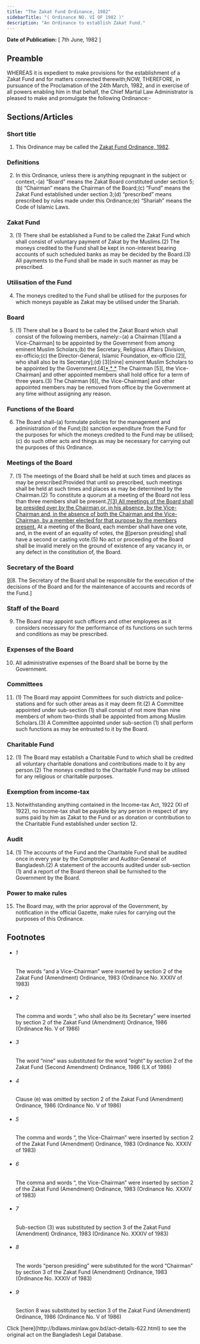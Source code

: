 ```yaml
---
title: "The Zakat Fund Ordinance, 1982"
sidebarTitle: "( Ordinance NO. VI OF 1982 )"
description: "An Ordinance to establish Zakat Fund."
---
```


**Date of Publication:** [ 7th June, 1982 ]

## Preamble

WHEREAS it is expedient to make provisions for the establishment of a Zakat Fund and for matters connected therewith;NOW, THEREFORE, in pursuance of the Proclamation of the 24th March, 1982, and in exercise of all powers enabling him in that behalf, the Chief Martial Law Administrator is pleased to make and promulgate the following Ordinance:-

## Sections/Articles

### Short title

1. This Ordinance may be called the [Zakat Fund Ordinance, 1982](/laws/act-622 "Zakat Fund Ordinance, 1982").

### Definitions

2. In this Ordinance, unless there is anything repugnant in the subject or context,-(a) “Board” means the Zakat Board constituted under section 5;(b) “Chairman” means the Chairman of the Board;(c) “Fund” means the Zakat Fund established under section 3;(d) “prescribed” means prescribed by rules made under this Ordinance;(e) “Shariah” means the Code of Islamic Laws.

### Zakat Fund

3. (1) There shall be established a Fund to be called the Zakat Fund which shall consist of voluntary payment of Zakat by the Muslims.(2) The moneys credited to the Fund shall be kept in non-interest bearing accounts of such scheduled banks as may be decided by the Board.(3) All payments to the Fund shall be made in such manner as may be prescribed.

### Utilisation of the Fund

4. The moneys credited to the Fund shall be utilised for the purposes for which moneys payable as Zakat may be utilised under the Shariah.

### Board

5. (1) There shall be a Board to be called the Zakat Board which shall consist of the following members, namely:-(a) a Chairman [1][and a Vice-Chairman] to be appointed by the Government from among eminent Muslim Scholars;(b) the Secretary, Religious Affairs Division, ex-officio;(c) the Director-General, Islamic Foundation, ex-officio [2][, who shall also be its Secretary];(d) [3][nine] eminent Muslim Scholars to be appointed by the Government.[4][\* \* \*](2) The Chairman [5][, the Vice-Chairman] and other appointed members shall hold office for a term of three years.(3) The Chairman [6][, the Vice-Chairman] and other appointed members may be removed from office by the Government at any time without assigning any reason.

### Functions of the Board

6. The Board shall-(a) formulate policies for the management and administration of the Fund;(b) sanction expenditure from the Fund for the purposes for which the moneys credited to the Fund may be utilised;(c) do such other acts and things as may be necessary for carrying out the purposes of this Ordinance.

### Meetings of the Board

7. (1) The meetings of the Board shall be held at such times and places as may be prescribed:Provided that until so prescribed, such meetings shall be held at such times and places as may be determined by the Chairman.(2) To constitute a quorum at a meeting of the Board not less than three members shall be present.[7](1)[(3) All meetings of the Board shall be presided over by the Chairman or, in his absence, by the Vice-Chairman and, in the absence of both the Chairman and the Vice-Chairman, by a member elected for that purpose by the members present.](4) At a meeting of the Board, each member shall have one vote, and, in the event of an equality of votes, the [8](2)[person presiding] shall have a second or casting vote.(5) No act or proceeding of the Board shall be invalid merely on the ground of existence of any vacancy in, or any defect in the constitution of, the Board.

### Secretary of the Board

[9](1)[8. The Secretary of the Board shall be responsible for the execution of the decisions of the Board and for the maintenance of accounts and records of the Fund.]

### Staff of the Board

9. The Board may appoint such officers and other employees as it considers necessary for the performance of its functions on such terms and conditions as may be prescribed.

### Expenses of the Board

10. All administrative expenses of the Board shall be borne by the Government.

### Committees

11. (1) The Board may appoint Committees for such districts and police-stations and for such other areas as it may deem fit.(2) A Committee appointed under sub-section (1) shall consist of not more than nine members of whom two-thirds shall be appointed from among Muslim Scholars.(3) A Committee appointed under sub-section (1) shall perform such functions as may be entrusted to it by the Board.

### Charitable Fund

12. (1) The Board may establish a Charitable Fund to which shall be credited all voluntary charitable donations and contributions made to it by any person.(2) The moneys credited to the Charitable Fund may be utilised for any religious or charitable purposes.

### Exemption from income-tax

13. Notwithstanding anything contained in the Income-tax Act, 1922 (XI of 1922), no income-tax shall be payable by any person in respect of any sums paid by him as Zakat to the Fund or as donation or contribution to the Charitable Fund established under section 12.

### Audit

14. (1) The accounts of the Fund and the Charitable Fund shall be audited once in every year by the Comptroller and Auditor-General of Bangladesh.(2) A statement of the accounts audited under sub-section (1) and a report of the Board thereon shall be furnished to the Government by the Board.

### Power to make rules

15. The Board may, with the prior approval of the Government, by notification in the official Gazette, make rules for carrying out the purposes of this Ordinance.

## Footnotes

- ###### 1

  The words “and a Vice-Chairman” were inserted by section 2 of the Zakat Fund (Amendment) Ordinance, 1983 (Ordinance No. XXXIV of 1983)

- ###### 2

  The comma and words “, who shall also be its Secretary” were inserted by section 2 of the Zakat Fund (Amendment) Ordinance, 1986 (Ordinance No. V of 1986)

- ###### 3

  The word “nine” was substituted for the word “eight” by section 2 of the Zakat Fund (Second Amendment) Ordinance, 1986 (LX of 1986)

- ###### 4

  Clause (e) was omitted by section 2 of the Zakat Fund (Amendment) Ordinance, 1986 (Ordinance No. V of 1986)

- ###### 5

  The comma and words “, the Vice-Chairman” were inserted by section 2 of the Zakat Fund (Amendment) Ordinance, 1983 (Ordinance No. XXXIV of 1983)

- ###### 6

  The comma and words “, the Vice-Chairman” were inserted by section 2 of the Zakat Fund (Amendment) Ordinance, 1983 (Ordinance No. XXXIV of 1983)

- ###### 7

  Sub-section (3) was substituted by section 3 of the Zakat Fund (Amendment) Ordinance, 1983 (Ordinance No. XXXIV of 1983)

- ###### 8

  The words “person presiding” were substituted for the word “Chairman” by section 3 of the Zakat Fund (Amendment) Ordinance, 1983 (Ordinance No. XXXIV of 1983)

- ###### 9

  Section 8 was substituted by section 3 of the Zakat Fund (Amendment) Ordinance, 1986 (Ordinance No. V of 1986)

<Note>
  Click [here](http://bdlaws.minlaw.gov.bd/act-details-622.html) to see the original act on the Bangladesh Legal Database.
</Note>
